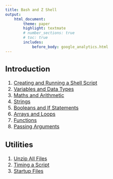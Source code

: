 ```yaml
---
title: Bash and Z Shell
output:
    html_document:
        theme: paper
        highlight: textmate
        # number_sections: true
        # toc: true
        includes:
            before_body: google_analytics.html
---
```


<font size="3">

## Introduction
1. [Creating and Running a Shell Script](bash/intro/myscript.html)
2. [Variables and Data Types](bash/intro/variables.html)
3. [Maths and Arithmetic](bash/intro/maths.html)
4. [Strings](bash/intro/strings.html)
5. [Booleans and If Statements](bash/intro/booleans.html)
6. [Arrays and Loops](bash/intro/arrays_loops.html)
7. [Functions](bash/intro/functions.html)
8. [Passing Arguments](bash/intro/passing_arguments.html)

## Utilities
1. [Unzip All Files](bash/utilities/unzip_all.html)
2. [Timing a Script](bash/utilities/timing_a_script.html)
3. [Startup Files](bash/utilities/startup_files.html)

</font>
